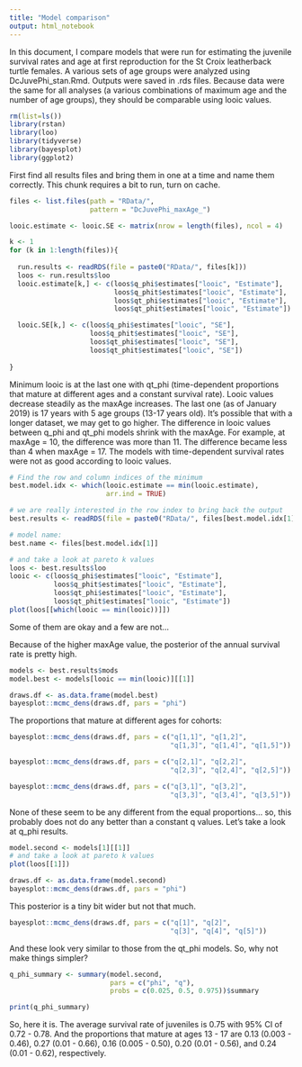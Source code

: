 ```yaml
---
title: "Model comparison"
output: html_notebook
---
```


In this document, I compare models that were run for estimating the juvenile survival rates and age at first reproduction for the St Croix leatherback turtle females. A various sets of age groups were analyzed using DcJuvePhi_stan.Rmd. Outputs were saved in .rds files. Because data were the same for all analyses (a various combinations of maximum age and the number of age groups), they should be comparable using looic values. 

```r
rm(list=ls())
library(rstan)
library(loo)
library(tidyverse)
library(bayesplot)
library(ggplot2)

```

First find all results files and bring them in one at a time and name them correctly. This chunk requires a bit to run, turn on cache. 

```r
files <- list.files(path = "RData/", 
                    pattern = "DcJuvePhi_maxAge_")

looic.estimate <- looic.SE <- matrix(nrow = length(files), ncol = 4)

k <- 1
for (k in 1:length(files)){
  
  run.results <- readRDS(file = paste0("RData/", files[k]))
  loos <- run.results$loo
  looic.estimate[k,] <- c(loos$q_phi$estimates["looic", "Estimate"],
                          loos$q_phit$estimates["looic", "Estimate"],
                          loos$qt_phi$estimates["looic", "Estimate"],
                          loos$qt_phit$estimates["looic", "Estimate"])

  looic.SE[k,] <- c(loos$q_phi$estimates["looic", "SE"],
                    loos$q_phit$estimates["looic", "SE"],
                    loos$qt_phi$estimates["looic", "SE"],
                    loos$qt_phit$estimates["looic", "SE"])
  
}
```

Minimum looic is at the last one with qt_phi (time-dependent proportions that mature at different ages and a constant survival rate). Looic values decrease steadily as the maxAge increases. The last one (as of January 2019) is 17 years with 5 age groups (13-17 years old). It's possible that with a longer dataset, we may get to go higher. The difference in looic values between q_phi and qt_phi models shrink with the maxAge. For example, at maxAge = 10, the difference was more than 11. The difference became less than 4 when maxAge = 17. The models with time-dependent survival rates were not as good according to looic values. 

```r
# Find the row and column indices of the minimum
best.model.idx <- which(looic.estimate == min(looic.estimate),
                        arr.ind = TRUE)

# we are really interested in the row index to bring back the output
best.results <- readRDS(file = paste0("RData/", files[best.model.idx[1]]))

# model name:
best.name <- files[best.model.idx[1]]

# and take a look at pareto k values
loos <- best.results$loo
looic <- c(loos$q_phi$estimates["looic", "Estimate"],
           loos$q_phit$estimates["looic", "Estimate"],
           loos$qt_phi$estimates["looic", "Estimate"],
           loos$qt_phit$estimates["looic", "Estimate"])
plot(loos[[which(looic == min(looic))]])
```

Some of them are okay and a few are not... 

Because of the higher maxAge value, the posterior of the annual survival rate is pretty high. 

```r
models <- best.results$mods
model.best <- models[looic == min(looic)][[1]]

draws.df <- as.data.frame(model.best)
bayesplot::mcmc_dens(draws.df, pars = "phi")
```

The proportions that mature at different ages for cohorts:

```r
bayesplot::mcmc_dens(draws.df, pars = c("q[1,1]", "q[1,2]", 
                                        "q[1,3]", "q[1,4]", "q[1,5]"))
```

```r
bayesplot::mcmc_dens(draws.df, pars = c("q[2,1]", "q[2,2]", 
                                        "q[2,3]", "q[2,4]", "q[2,5]"))
```

```r
bayesplot::mcmc_dens(draws.df, pars = c("q[3,1]", "q[3,2]", 
                                        "q[3,3]", "q[3,4]", "q[3,5]"))
```

None of these seem to be any different from the equal proportions... so, this probably does not do any better than a constant q values. Let's take a look at q_phi results. 

```r
model.second <- models[1][[1]]
# and take a look at pareto k values
plot(loos[[1]])

```

```r
draws.df <- as.data.frame(model.second)
bayesplot::mcmc_dens(draws.df, pars = "phi")
```

This posterior is a tiny bit wider but not that much. 

```r
bayesplot::mcmc_dens(draws.df, pars = c("q[1]", "q[2]", 
                                        "q[3]", "q[4]", "q[5]"))
```

And these look very similar to those from the qt_phi models. So, why not make things simpler? 

```r
q_phi_summary <- summary(model.second, 
                         pars = c("phi", "q"),
                         probs = c(0.025, 0.5, 0.975))$summary

print(q_phi_summary)
```

So, here it is. The average survival rate of juveniles is 0.75 with 95% CI of 0.72 - 0.78. And the proportions that mature at ages 13 - 17 are 0.13 (0.003 - 0.46), 0.27 (0.01 - 0.66), 0.16 (0.005 - 0.50), 0.20 (0.01 - 0.56), and 0.24 (0.01 - 0.62), respectively.



